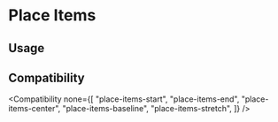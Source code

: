 
# Place Items

## Usage

<Usage />

## Compatibility

<Compatibility
  none={[
    "place-items-start",
    "place-items-end",
    "place-items-center",
    "place-items-baseline",
    "place-items-stretch",
  ]}
/>
